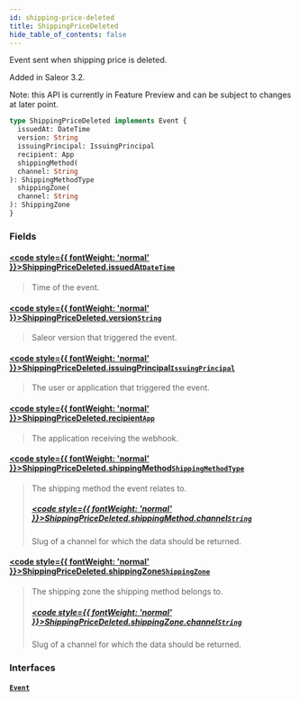 ```yaml
---
id: shipping-price-deleted
title: ShippingPriceDeleted
hide_table_of_contents: false
---
```








Event sent when shipping price is deleted.

Added in Saleor 3.2.

Note: this API is currently in Feature Preview and can be subject to changes at later point.

```graphql
type ShippingPriceDeleted implements Event {
  issuedAt: DateTime
  version: String
  issuingPrincipal: IssuingPrincipal
  recipient: App
  shippingMethod(
  channel: String
): ShippingMethodType
  shippingZone(
  channel: String
): ShippingZone
}
```


### Fields

#### [<code style={{ fontWeight: 'normal' }}>ShippingPriceDeleted.<b>issuedAt</b></code>](#)<Bullet />[`DateTime`](../../../developer/api-reference/scalars/date-time) <Badge class="secondary" text="scalar"/>
> Time of the event.
> 

#### [<code style={{ fontWeight: 'normal' }}>ShippingPriceDeleted.<b>version</b></code>](#)<Bullet />[`String`](../../../developer/api-reference/scalars/string) <Badge class="secondary" text="scalar"/>
> Saleor version that triggered the event.
> 

#### [<code style={{ fontWeight: 'normal' }}>ShippingPriceDeleted.<b>issuingPrincipal</b></code>](#)<Bullet />[`IssuingPrincipal`](../../../developer/api-reference/unions/issuing-principal) <Badge class="secondary" text="union"/>
> The user or application that triggered the event.
> 

#### [<code style={{ fontWeight: 'normal' }}>ShippingPriceDeleted.<b>recipient</b></code>](#)<Bullet />[`App`](../../../developer/api-reference/objects/app) <Badge class="secondary" text="object"/>
> The application receiving the webhook.
> 

#### [<code style={{ fontWeight: 'normal' }}>ShippingPriceDeleted.<b>shippingMethod</b></code>](#)<Bullet />[`ShippingMethodType`](../../../developer/api-reference/objects/shipping-method-type) <Badge class="secondary" text="object"/>
> The shipping method the event relates to.
> ##### [<code style={{ fontWeight: 'normal' }}>ShippingPriceDeleted.shippingMethod.<b>channel</b></code>](#)<Bullet />[`String`](../../../developer/api-reference/scalars/string) <Badge class="secondary" text="scalar"/>
> Slug of a channel for which the data should be returned.
> 

#### [<code style={{ fontWeight: 'normal' }}>ShippingPriceDeleted.<b>shippingZone</b></code>](#)<Bullet />[`ShippingZone`](../../../developer/api-reference/objects/shipping-zone) <Badge class="secondary" text="object"/>
> The shipping zone the shipping method belongs to.
> ##### [<code style={{ fontWeight: 'normal' }}>ShippingPriceDeleted.shippingZone.<b>channel</b></code>](#)<Bullet />[`String`](../../../developer/api-reference/scalars/string) <Badge class="secondary" text="scalar"/>
> Slug of a channel for which the data should be returned.
> 

### Interfaces

#### [`Event`](../../../developer/api-reference/interfaces/event) <Badge class="secondary" text="interface"/>
> 
> 





